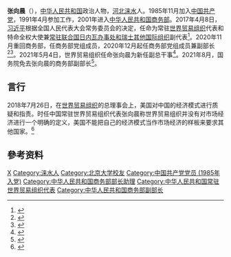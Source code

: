 {{Infobox_Person
| 姓名     = 张向晨
| 職務     = 
| 時期     = 
| 性別     = 男
| 原名     = 
| 異名     = 
| 筆名     = 
| 字       = 
| 號       = 
| 籍貫     = 
| 出生     = 1965年
| 出生地點 =[[河北|河北]][[涞水|涞水]]
| 逝世     = 
| 逝世地點 =  
| 居處     = 
| 職業     = 政府官员
| 教育程度 = 
| 母校     = 
| 政党     = {{CPC}}
| 國籍     = {{PRC}}
| 種族     = [[汉族|汉族]]
| 語言     = [[汉语|汉语]]
| 政黨     = 
| 宗教信仰 = [[共产主义|共产主义]]
| 配偶     = 
| 子女     = 
| 親屬     = 
| 簽名     = 
}}
'''张向晨'''（{{bd|1965年|6月||catIdx=Zhang张}}），[[中华人民共和国|中华人民共和国]]政治人物，[[河北|河北]][[涞水|涞水]]人。1985年11月加入[[中国共产党|中国共产党]]，1991年4月参加工作，2001年进入[[中华人民共和国商务部|中华人民共和国商务部]]。2017年4月8日，[[习近平|习近平]]根据全国人民代表大会常务委员会的决定，任命为常驻[[世界贸易组织|世界贸易组织]]代表和特命全权大使兼[[中国常驻联合国日内瓦办事处和瑞士其他国际组织代表列表|常驻联合国日内瓦办事处和瑞士其他国际组织]]副代表<ref>{{Cite web|title=国家主席习近平任免驻外大使（2017年4月8日）|url=http://www.gov.cn/xinwen/2017-04/08/content_5184315.htm|work=中国政府网|access-date=2021年5月4日|archive-date=2021年5月4日|archive-url=https://web.archive.org/web/20210504161216/http://www.gov.cn/xinwen/2017-04/08/content_5184315.htm|dead-url=no}}</ref>。2020年11月重回商务部，任商务部党组成员，2020年12月起任商务部党组成员兼副部长<ref>{{Cite web|title=张向晨简历|url=http://zhangxiangchen.mofcom.gov.cn/article/resume/202101/20210103031354.shtml|accessdate=2021-01-15|author=|date=2021-01-15|format=|publisher=中华人民共和国商务部|language=|archive-date=2021-01-21|archive-url=https://web.archive.org/web/20210121040147/http://zhangxiangchen.mofcom.gov.cn/article/resume/202101/20210103031354.shtml|dead-url=no}}</ref><ref>{{Cite web|title=国务院、中央组织部决定：张向晨任商务部副部长|url=https://m.chinanews.com/wap/detail/zw/gn/2021/01-15/9387766.shtml|accessdate=2021-01-15|author=|date=2021-01-15|format=|publisher=中国新闻网|language=|archive-date=2021-01-20|archive-url=https://web.archive.org/web/20210120234909/https://m.chinanews.com/wap/detail/zw/gn/2021/01-15/9387766.shtml|dead-url=no}}</ref>。2021年5月4日，世界贸易组织任命张向晨为新任副总干事<ref>{{Cite web|title=中国商务部副部长张向晨被任命为世贸组织副总干事|url=http://www.xinhuanet.com/world/2021-05/04/c_1127408597.htm|work=新华网|access-date=2021-05-04|archive-date=2021-05-05|archive-url=https://web.archive.org/web/20210505073827/http://www.xinhuanet.com/world/2021-05/04/c_1127408597.htm|dead-url=no}}</ref>。2021年8月，国务院免去张向晨的商务部副部长<ref>{{cite news |title=国务院任免国家工作人员 |url=https://china.huanqiu.com/article/44HkX6f88Mu |accessdate=2021-08-11 |work=环球网 |agency=环球网 |archive-date=2021-08-11 |archive-url=https://web.archive.org/web/20210811084002/https://china.huanqiu.com/article/44HkX6f88Mu |dead-url=no }}</ref>。

== 言行 ==
2018年7月26日，在[[世界贸易组织|世界贸易组织]]的总理事会上，美国对中国的经济模式进行质疑和指责。时任中国常驻世界贸易组织代表张向晨称世界贸易组织并没有对市场经济进行一个明确的定义，美国不能把自己的经济模式当作市场经济的样板来要求其他国家。<ref>{{Cite web|title=中国代表驳斥美国对中国经济模式的指责|url=https://cj.sina.cn/article/norm_detail?url=http%3A%2F%2Ffinance.sina.cn%2F2018-07-28%2Fdetail-ihfxsxzf6785901.d.html&autocallup=no&isfromsina=yes|accessdate=2021-01-15|author=|date=2018-07-28|format=|publisher=中国政府网|language=}}</ref>

==參考资料==
{{reflist}}
{{start box}}
{{s-dip}}
{{succession box|[[俞建华|俞建华]]|[[李成钢|李成钢]]|[[中国常驻世界贸易组织代表列表|中国常驻世界贸易组织代表]]|2017年2月－2021年1月}}
{{end box}}
{{DEFAULTSORT:Zhang张}}
[[Category:张姓|X]]
[[Category:涞水人|Category:涞水人]]
[[Category:北京大学校友|Category:北京大学校友]]
[[Category:中国共产党党员_(1985年入党)|Category:中国共产党党员 (1985年入党)]]
[[Category:中华人民共和国商务部部长助理|Category:中华人民共和国商务部部长助理]]
[[Category:中华人民共和国常驻世界贸易组织代表|Category:中华人民共和国常驻世界贸易组织代表]]
[[Category:中华人民共和国商务部副部长|Category:中华人民共和国商务部副部长]]